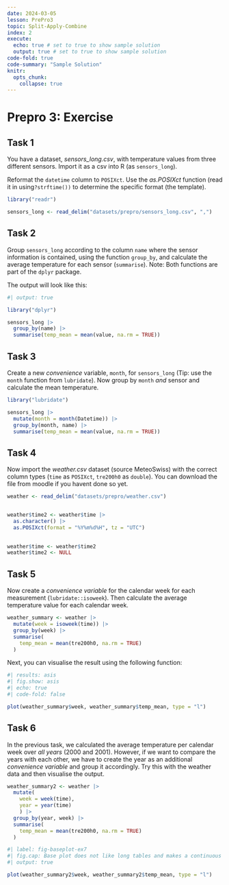 ```yaml
---
date: 2024-03-05
lesson: PrePro3
topic: Split-Apply-Combine
index: 2
execute:
  echo: true # set to true to show sample solution
  output: true # set to true to show sample solution
code-fold: true
code-summary: "Sample Solution"
knitr:
  opts_chunk:
    collapse: true
---
```



# Prepro 3: Exercise

## Task 1

You have a dataset, *sensors_long.csv*, with temperature values from three different sensors. Import it as a csv into R (as `sensors_long`).

Reformat the `datetime` column to `POSIXct`. Use the *as.POSIXct* function (read it in using`?strftime())` to determine the specific format (the template).

```r
library("readr")

sensors_long <- read_delim("datasets/prepro/sensors_long.csv", ",")

```



## Task 2

Group `sensors_long` according to the column `name` where the sensor information is contained, using the function `group_by`, and calculate the average temperature for each sensor (`summarise`). Note: Both functions are part of the `dplyr` package.

The output will look like this:

```r
#| output: true

library("dplyr")

sensors_long |>
  group_by(name) |>
  summarise(temp_mean = mean(value, na.rm = TRUE))
```

## Task 3

Create a new *convenience* variable, `month`, for `sensors_long` (Tip: use the `month` function from `lubridate`). Now group by `month` *and* sensor and calculate the mean temperature.

```r
library("lubridate")

sensors_long |>
  mutate(month = month(Datetime)) |>
  group_by(month, name) |>
  summarise(temp_mean = mean(value, na.rm = TRUE))
```

## Task 4

Now import the *weather.csv* dataset (source MeteoSwiss) with the correct column types (`time` as `POSIXct`, `tre200h0` as `double`). You can download the file from moodle if you havent done so yet.

```r
weather <- read_delim("datasets/prepro/weather.csv")


weather$time2 <- weather$time |> 
  as.character() |> 
  as.POSIXct(format = "%Y%m%d%H", tz = "UTC")
  

weather$time <- weather$time2
weather$time2 <- NULL

```

## Task 5

Now create a *convenience variable* for the calendar week for each measurement (`lubridate::isoweek`). Then calculate the average temperature value for each calendar week.

```r
weather_summary <- weather |>
  mutate(week = isoweek(time)) |>
  group_by(week) |>
  summarise(
    temp_mean = mean(tre200h0, na.rm = TRUE)
  )
```

Next, you can visualise the result using the following function:

```r
#| results: asis
#| fig.show: asis
#| echo: true
#| code-fold: false

plot(weather_summary$week, weather_summary$temp_mean, type = "l")
```

## Task 6

In the previous task, we calculated the average temperature per calendar week over *all years* (2000 and 2001). However, if we want to compare the years with each other, we have to create the year as an additional *convenience variable* and group it accordingly. Try this with the weather data and then visualise the output.

```r
weather_summary2 <- weather |>
  mutate(
    week = week(time),
    year = year(time)
    ) |>
  group_by(year, week) |>
  summarise(
    temp_mean = mean(tre200h0, na.rm = TRUE)
  )
```


```r
#| label: fig-baseplot-ex7
#| fig.cap: Base plot does not like long tables and makes a continuous line out of the two years
#| output: true

plot(weather_summary2$week, weather_summary2$temp_mean, type = "l")
```




